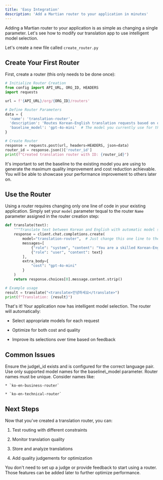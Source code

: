```yaml
---
title: 'Easy Integration'
description: 'Add a Martian router to your application in minutes'
---
```


Adding a Martian router to your application is as simple as changing a single parameter. Let's see how to modify our translation app to use intelligent model selection.

Let's create a new file called `create_router.py`

## Create Your First Router

First, create a router (this only needs to be done once):

```python create_router.py
# Initialize Router Creation
from config import API_URL, ORG_ID, HEADERS
import requests

url = f'{API_URL}/org/{ORG_ID}/routers'

# Define Router Parameters
data = {
  'name': 'translation-router',
  'description': 'Routes Korean-English translation requests based on quality needs',
  'baseline_model': 'gpt-4o-mini'  # The model you currently use for the application
}

# Create Router
response = requests.post(url, headers=HEADERS, json=data)
router_id = response.json()['router_id']
print(f"Created translation router with ID: {router_id}")
```

It's important to set the baseline to the existing model you are using to generate the maximum quality improvement and cost reduction achievable. You will be able to showcase your performance improvement to others later on.

## Use the Router

Using a router requires changing only one line of code in your existing application. Simply set your `model` parameter tequal to the router `Name` parameter assigned in the router creation step:

```python app.py
def translate(text):
    """Translate text between Korean and English with automatic model selection."""
    response = client.chat.completions.create(
        model="translation-router",  # Just change this one line to the name you used when creating a router to use your router
        messages=[
            {"role": "system", "content": "You are a skilled Korean-English translator."},
            {"role": "user", "content": text}
        ],
        extra_body={
            "cost": "gpt-4o-mini"
        }
    )
    return response.choices[0].message.content.strip()

# Example usage
result = translate("<translate>안녕하세요</translate>")
print(f"Translation: {result}")
```

That's it! Your application now has intelligent model selection. The router will automatically:

* Select appropriate models for each request

* Optimize for both cost and quality

* Improve its selections over time based on feedback

## Common Issues

<AccordionGroup>
  <Accordion title="Invalid Judge ID">
    Ensure the judge\_id exists and is configured for the correct language pair.
  </Accordion>

  <Accordion title="Invalid Baseline Model">
    Use only supported model names for the baseline\_model parameter.
  </Accordion>

  <Accordion title="Duplicate Names">
    Router names must be unique. Consider names like:

    * `ko-en-business-router`

    * `ko-en-technical-router`
  </Accordion>
</AccordionGroup>

## Next Steps

Now that you've created a translation router, you can:

1. Test routing with different constraints

2. Monitor translation quality

3. Store and analyze translations

4. Add quality judgements for optimization

<Note>
  You don't need to set up a judge or provide feedback to start using a router. Those features can be added later to further optimize performance.
</Note>